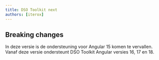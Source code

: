 ```yaml
---
title: DSO Toolkit next
authors: [iterox]
---
```


## Breaking changes

In deze versie is de ondersteuning voor Angular 15 komen te vervallen. Vanaf deze versie ondersteunt DSO Toolkit
Angular versies 16, 17 en 18.
